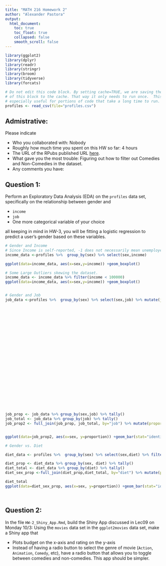 ```yaml
---
title: "MATH 216 Homework 2"
author: "Alexander Pastora"
output:
  html_document:
    toc: true
    toc_float: true
    collapsed: false
    smooth_scroll: false
---
```


```r
library(ggplot2)
library(dplyr)
library(readr)
library(stringr)
library(broom)
library(tidyverse)
library(forcats)
```


```r
# Do not edit this code block. By setting cache=TRUE, we are saving the output 
# of this block to the cache. That way it only needs to run once.  This is
# especially useful for portions of code that take a long time to run.
profiles <- read_csv(file="profiles.csv")
```



## Admistrative:

Please indicate

* Who you collaborated with: Nobody
* Roughly how much time you spent on this HW so far: 4 hours
* The URL of the RPubs published URL [here](http://rpubs.com/pinkfan9999/HW-2).
* What gave you the most trouble: Figuring out how to filter out Comedies and Non-Comedies in the dataset.
* Any comments you have:



## Question 1:

Perform an Exploratory Data Analysis (EDA) on the `profiles` data set,
specifically on the relationship between gender and

* `income`
* `job`
* One more categorical variable of your choice

all keeping in mind in HW-3, you will be fitting a logistic regression to
predict a user's gender based on these variables.

```r
# Gender and Income
# Since Income is self-reported, -1 does not necessarily mean unemployed. It could mean that the person chose not to report income.
income_data <-profiles %>%  group_by(sex) %>% select(sex,income)

ggplot(data=income_data, aes(x=sex,y=income)) +geom_boxplot()

# Some Large Outliers skewing the dataset.
income_data <- income_data %>% filter(income < 100000)
ggplot(data=income_data, aes(x=sex,y=income)) +geom_boxplot()


# Gender and Job
job_data <-profiles %>%  group_by(sex) %>% select(sex,job) %>% mutate(job =fct_recode(job,
                                                                                                        "professional"="law / legal services",                                                                                               
                                                                                                        "professional" = "medicine / health",
                                                                                                        "entertainment" = "artistic / musical / writer",
                                                                                                        "entertainment" = "entertainment / media",
                                                                                                        "administration" = "clerical / administrative",
                                                                                                        "administration" = "executive / management",
                                                                                                        "finance" = "banking / financial / real estate",
                                                                                                        "finance" = "sales / marketing / biz dev",
                                                                                                        "government" = "political / government",
                                                                                                        "government" = "military",
                                                                                                        "industry" = "computer / hardware / software",
                                                                                                        "industry" = "science / tech / engineering",
                                                                                                        "travel" = "hospitality / travel",
                                                                                                        "travel" = "transportation",
                                                                                                        "none" = "retired",
                                                                                                        "none" = "unemployed",
                                                                                
                                                                                                        "other" = "other",
                                                                                                        "other" = "rather not say",
                                                                                                        "education" = "education / academia",
                                                                                                        "construction" = "construction / craftsmanship")
                                                                                                        )


job_prop <- job_data %>% group_by(sex,job) %>% tally()
job_total <- job_data %>% group_by(job) %>% tally()
job_prop2 <- full_join(job_prop, job_total, by="job") %>% mutate(proportion = n.x/n.y)


ggplot(data=job_prop2, aes(x=sex, y=proportion)) +geom_bar(stat="identity") + facet_wrap(~job)

# Gender vs. Diet

diet_data <- profiles %>%  group_by(sex) %>% select(sex,diet) %>% filter(is.na(diet)==FALSE)

diet_prop <- diet_data %>% group_by(sex, diet) %>% tally()
diet_total <- diet_data %>% group_by(diet) %>% tally()
diet_sex_prop <-full_join(diet_prop,diet_total, by="diet") %>% mutate(proportion = n.x/n.y)

diet_total
ggplot(data=diet_sex_prop, aes(x=sex, y=proportion)) +geom_bar(stat="identity") + facet_wrap(~diet)




```



## Question 2:

In the file `HW-2_Shiny_App.Rmd`, build the Shiny App discussed in Lec09 on
Monday 10/3: Using the `movies` data set in the `ggplot2movies` data set, make a
Shiny app that

* Plots budget on the x-axis and rating on the y-axis
* Instead of having a radio button to select the genre of movie (`Action`,
`Animation`, `Comedy`, etc), have a radio button that allows you to toggle
between comedies and non-comedies. This app should be simpler.

